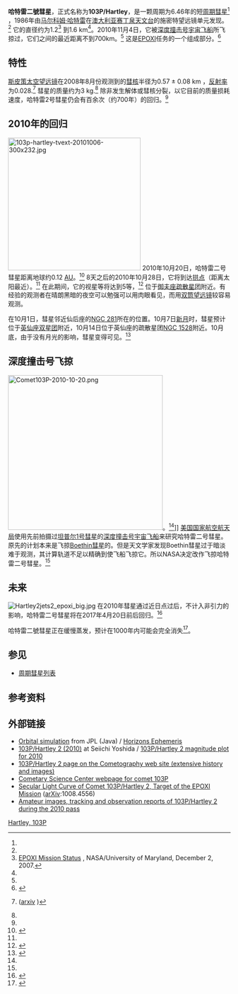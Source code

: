 {{Infobox Comet
| name = 103P/Hartley
| image = [[File:Comet_Hartley_2.jpg|240px]]
| caption = 
| discoverer = [[马尔科姆·哈特雷|马尔科姆·哈特雷]]
| discovery_date = 15 March 1986
| designations = 
| aphelion = 5.87 [[天文单位|AU]] (Q)
| perihelion = 1.05 AU (q)<ref name=jpldata>{{cite web
  |date=2008-06-04
  |title=JPL Small-Body Database Browser: 103P/Hartley 2
  |url=http://ssd.jpl.nasa.gov/sbdb.cgi?sstr=103P
  |publisher=Jet Propulsion Laboratory
  |accessdate=2010-02-23
  |archive-date=2013-02-15
  |archive-url=https://web.archive.org/web/20130215152601/http://ssd.jpl.nasa.gov/sbdb.cgi?sstr=103P
  |dead-url=no
  }}</ref>
| semimajor = 3.46 AU (a)
| semiminor = 
| orbital_circ = 
| eccentricity = 0.694
| period = 6.46 years
| avg_speed = 
| max_speed = 
| min_speed = 
| inclination = 13.6°
| last_p = May 17, 2004<ref name="Yoshida-103p">{{cite web
  |date=2006-07-16
  |title=103P/Hartley 2
  |publisher=Seiichi Yoshida's Comet Catalog
  |author=Seiichi Yoshida
  |url=http://www.aerith.net/comet/catalog/0103P/index.html
  |accessdate=2010-02-23
  |archive-date=2010-03-25
  |archive-url=https://web.archive.org/web/20100325002249/http://www.aerith.net/comet/catalog/0103P/index.html
  |dead-url=no
  }}</ref>
| next_p = October 28, 2010<ref name=jpldata/>
}}
'''哈特雷二號彗星'''，正式名称为'''103P/Hartley'''，是一颗周期为6.46年的短[[周期彗星|周期彗星]]<ref name=jpldata/> ，1986年由[[马尔科姆·哈特雷|马尔科姆·哈特雷]]在[[澳大利亚|澳大利亚]][[赛丁泉天文台|赛丁泉天文台]]的施密特望远镜单元发现。<ref name=jpldata/> 它的直径约为1.2<ref name="#1">[http://epoxi.umd.edu/1mission/status.shtml EPOXI Mission Status] {{Wayback|url=http://epoxi.umd.edu/1mission/status.shtml |date=20101115215854 }}, NASA/University of Maryland, December 2, 2007.</ref> 到1.6 km<ref name=jpldata/>。2010年11月4日，它被[[深度撞击号|深度撞击号宇宙飞船]]所飞掠过，它们之间的最近距离不到700km。<ref name=Lisse2009/> 这是[[EPOXI|EPOXI]]任务的一个组成部分。<ref name="NASASSE">{{cite news| last1=Tune| first1=Lee| first2=Bill| last2=Steigerwald| first3=Grey| last3=Hautaluoma| first4=D.C.| last4=Agle| title=Deep Impact Extended Mission Heads for Comet Hartley 2| publisher=[[馬里蘭大學學院市分校|University of Maryland, College Park]]| url=http://www.newsdesk.umd.edu/scitech/release.cfm?ArticleID=1564| date=December 13, 2007| accessdate=7 August 2009| archive-url=https://web.archive.org/web/20090620043143/http://www.newsdesk.umd.edu/scitech/release.cfm?ArticleID=1564| archive-date=2009-06-20| dead-url=yes}}</ref>

==特性==
[[斯皮策太空望远镜|斯皮策太空望远镜]]在2008年8月份观测到的[[彗核|彗核]]半径为0.57 ± 0.08 km ，[[反射率|反射率]]为0.028.<ref name=Lisse2009>{{cite journal
  |last=Lisse
  |first=C. M.
  |coauthors=Fernandez; Reach; Bauer; A'Hearn; Farnham; et al.
  |title=Spitzer Space Telescope Observations of the Nucleus of Comet 103P/Hartley 2
  |journal=American Astronomical Society, DPS meeting #41, #20.08
  |volume=121
  |page=968–975
  |year=2009
  |url=http://authors.library.caltech.edu/15882
  |accessdate=2010-02-23
  |archive-date=2011-08-07
  |archive-url=https://web.archive.org/web/20110807083444/http://authors.library.caltech.edu/15882/
  |dead-url=no
  }} ([http://arxiv.org/abs/0906.4733 arxiv] {{Wayback|url=http://arxiv.org/abs/0906.4733 |date=20170510132109 }})</ref> 彗星的质量约为3{{e|11}} kg.<ref name=Lisse2009/> 除非发生解体或彗核分裂，以它目前的质量损耗速度，哈特雷2号彗星仍会有百余次（约700年）的回归。<ref name=Lisse2009/> 

==2010年的回归==
[[File:103p-hartley-tvext-20101006-300x232.jpg|300px]]
2010年10月20日，哈特雷二号彗星距离地球约0.12 [[天文单位|AU]]。<ref name=jpl-close>{{cite web
  |date=2008-06-04
  |title=JPL Close-Approach Data: 103P/Hartley 2
  |url=http://ssd.jpl.nasa.gov/sbdb.cgi?sstr=103P;orb=0;cov=0;log=0;cad=1#cad
  |accessdate=2010-02-23
  |archive-date=2012-05-09
  |archive-url=https://www.webcitation.org/67XZZTvh8?url=http://ssd.jpl.nasa.gov/sbdb.cgi?sstr=103P;orb=0;cov=0;log=0;cad=1#cad
  |dead-url=no
  }}</ref> 8天之后的2010年10月28日，它将到达[[拱点|拱点]]（距离太阳最近）。<ref name=jpldata/>  在此期间，它的视星等将达到5等，<ref name=comets2010>{{cite web
  |title=Comet Prospects for 2010
  |publisher=British Astronomical Association (Comet Section)
  |author=Jonathan Shanklin
  |url=http://www.ast.cam.ac.uk/~jds/preds10.pdf
  |accessdate=2009-02-25
  |archive-date=2009-07-31
  |archive-url=https://web.archive.org/web/20090731061809/http://www.ast.cam.ac.uk/~jds/preds10.pdf
  |dead-url=yes
  }}</ref> 位于[[御夫座|御夫座]][[疏散星团|疏散星团]]附近。有经验的观测者在晴朗黑暗的夜空可以勉强可以用肉眼看见，而用[[双筒望远镜|双筒望远镜]]较容易观测。

在10月1日，彗星邻近仙后座的[[NGC_281|NGC 281]]所在的位置。10月7日[[新月|新月]]时，彗星预计位于[[英仙座|英仙座]][[双星团|双星团]]附近，10月14日位于英仙座的疏散星团[[NGC_1528|NGC 1528]]附近。10月底，由于没有月光的影响，彗星变得可见。<ref>{{cite book|last=Dickinson|first=Terence|title=SkyNews|year=2010|publisher=Canada Science and Technology Museum|pages=24-28/46 p|editor=[[Terence_Dickinson|Terence Dickinson]]}}</ref>

==深度撞击号飞掠==
[[File:Comet103P-2010-10-20.png|350px]]。<ref name=jpl-close/>]]
[[美国国家航空航天局|美国国家航空航天局]]使用先前拍摄过[[坦普尔1号彗星|坦普尔1号彗星]]的[[深度撞击号|深度撞击号宇宙飞船]]来研究哈特雷二号彗星。原先的计划本来是飞掠[[Boethin彗星|Boethin彗星]]的。但是天文学家发现Boethin彗星过于暗淡难于观测，其计算轨道不足以精确到使飞船飞掠它。所以NASA决定改作飞掠哈特雷二号彗星。<ref name="#1"/>

==未来==
[[File:Hartley2jets2_epoxi_big.jpg|thumb]]
在2010年彗星通过近日点过后，不计入非引力的影响，哈特雷二号彗星将在2017年4月20日前后回归。<ref name="Horizons">{{cite web
  |title=Horizons Ephemeris
  |publisher=JPL Solar System Dynamics
  |author=Donald K. Yeomans and Alan B. Chamberlin
  |url=http://ssd.jpl.nasa.gov/horizons.cgi?find_body=1&body_group=sb&sstr=103P
  |accessdate=2010-02-23
  |archive-date=2016-01-25
  |archive-url=https://web.archive.org/web/20160125215207/http://ssd.jpl.nasa.gov/horizons.cgi?find_body=1&body_group=sb&sstr=103P
  |dead-url=no
  }}</ref>

哈特雷二號彗星正在缓慢蒸发，预计在1000年内可能会完全消失<ref>{{cite web|title=Astronomy Picture of the Day|url=http://antwrp.gsfc.nasa.gov/apod/ap101123.html|publisher=NASA|accessdate=2010-11-26|archive-date=2010-11-25|archive-url=https://web.archive.org/web/20101125015544/http://antwrp.gsfc.nasa.gov/apod/ap101123.html|dead-url=no}}</ref>。

==参见 ==
* [[周期彗星列表|周期彗星列表]]

== 参考资料 ==
{{Reflist}}

{{Sister
|project=commons
|text=[[Wikimedia_Commons|Wikimedia Commons]] has media related to: '''''[[Commons:Category:Comet_Hartley_2|Comet Hartley 2]]
}}

== 外部链接 ==
* [http://ssd.jpl.nasa.gov/sbdb.cgi?sstr=103P;orb=1 Orbital simulation]{{Wayback|url=http://ssd.jpl.nasa.gov/sbdb.cgi?sstr=103P;orb=1 |date=20110609200854 }} from JPL (Java) / [http://ssd.jpl.nasa.gov/horizons.cgi?find_body=1&body_group=sb&sstr=103P Horizons Ephemeris]{{Wayback|url=http://ssd.jpl.nasa.gov/horizons.cgi?find_body=1&body_group=sb&sstr=103P |date=20160125215207 }}
* [http://www.aerith.net/comet/catalog/0103P/2010.html 103P/Hartley 2 (2010)]{{WebCite|url=https://www.webcitation.org/67XZcVOhO?url=http://www.aerith.net/comet/catalog/0103P/2010.html |date=20120509212937 |dateformat=iso }} at Seiichi Yoshida / [http://www.aerith.net/comet/catalog/0103P/2010-mag2.gif 103P/Hartley 2 magnitude plot for 2010]{{Wayback|url=http://www.aerith.net/comet/catalog/0103P/2010-mag2.gif |date=20101019165925 }}
* [http://cometography.com/pcomets/103p.html 103P/Hartley 2 page on the Cometography web site (extensive history and images)]{{WebCite|url=https://www.webcitation.org/67XZYVqb9?url=http://cometography.com/pcomets/103p.html |date=20120509212838 |dateformat=iso }}
* [http://www.csc.eps.harvard.edu/103P.html Cometary Science Center webpage for comet 103P]{{WebCite|url=https://www.webcitation.org/67XZbq9yv?url=http://www.csc.eps.harvard.edu/103P.html |date=20120509212927 |dateformat=iso }}
* [http://arxiv.org/abs/1008.4556 Secular Light Curve of Comet 103P/Hartley 2, Target of the EPOXI Mission]{{Wayback|url=http://arxiv.org/abs/1008.4556 |date=20171201133807 }} ([[arXiv|arXiv]]:1008.4556)
* [http://www.astrokev.com/category/astrophotography/comets-astrophotography/103p-hartley-2/ Amateur images, tracking and observation reports of 103P/Hartley 2 during the 2010 pass]{{Wayback|url=http://www.astrokev.com/category/astrophotography/comets-astrophotography/103p-hartley-2/ |date=20101101190823 }}


{{PeriodicComets Navigator|102P/Shoemaker|104P/Kowal}}

{{DEFAULTSORT:103p/Hartley}}

[[Category:彗星|Hartley, 103P]]